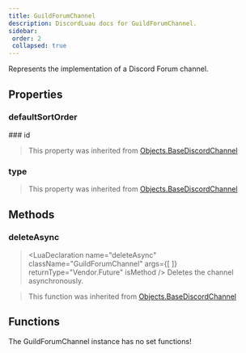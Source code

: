 ```yaml
---
title: GuildForumChannel
description: DiscordLuau docs for GuildForumChannel.
sidebar:
 order: 2
 collapsed: true
---
```

[//]: # (This file was automatically compiled through the Generator luau code under this repository)
[//]: # (if you want to edit the documentation of discord-luau, please write changes)
[//]: # (to the discord-luau repository itself, we extract the comments from discord-luau and translate)
[//]: # (them into markdown files that Nextra can interpret!)

[//]: # (----- DOCUMENT IMPORTS ----- )


[//]: # (----- DOCUMENT DESCRIPTION ----- )

Represents the implementation of a Discord Forum channel.

[//]: # (----- DOCUMENT PROPERTIES ----- )

## Properties

### defaultSortOrder

<LuaProperty name="GuildForumChannel.defaultSortOrder" type="number" />
### id

<LuaProperty name="GuildForumChannel.id" type="string" />

> This property was inherited from [Objects.BaseDiscordChannel](Objects.BaseDiscordChannel)
### type

<LuaProperty name="GuildForumChannel.type" type="number" />

> This property was inherited from [Objects.BaseDiscordChannel](Objects.BaseDiscordChannel)

[//]: # (----- DOCUMENT METHODS ----- )

## Methods

### deleteAsync

> <LuaDeclaration name="deleteAsync" className="GuildForumChannel" args={[  ]} returnType="Vendor.Future" isMethod />
Deletes the channel asynchronously.

> This function was inherited from [Objects.BaseDiscordChannel](Objects.BaseDiscordChannel)

[//]: # (----- DOCUMENT FUNCTIONS ----- )

## Functions

The GuildForumChannel instance has no set functions!

